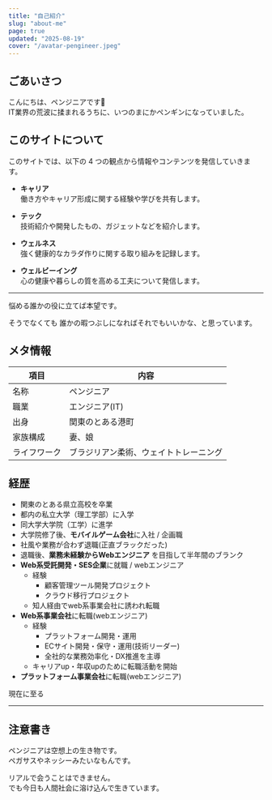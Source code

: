 ```yaml
---
title: "自己紹介"
slug: "about-me"
page: true
updated: "2025-08-19"
cover: "/avatar-pengineer.jpeg"
---
```

## ごあいさつ
こんにちは、ペンジニアです🐧  
IT業界の荒波に揉まれるうちに、いつのまにかペンギンになっていました。  

## このサイトについて

このサイトでは、以下の 4 つの観点から情報やコンテンツを発信していきます。

- **キャリア**  
  働き方やキャリア形成に関する経験や学びを共有します。

- **テック**  
  技術紹介や開発したもの、ガジェットなどを紹介します。

- **ウェルネス**  
  強く健康的なカラダ作りに関する取り組みを記録します。

- **ウェルビーイング**  
  心の健康や暮らしの質を高める工夫について発信します。

---

悩める誰かの役に立てば本望です。  

そうでなくても
誰かの暇つぶしになればそれでもいいかな、と思っています。

## メタ情報

| 項目       | 内容                     |
| ---------- | ------------------------ |
| 名称       | ペンジニア              |
| 職業       | エンジニア(IT)             |
| 出身       | 関東のとある港町          |
| 家族構成   | 妻、娘                   |
| ライフワーク | ブラジリアン柔術、ウェイトトレーニング |

## 経歴
- 関東のとある県立高校を卒業  
- 都内の私立大学（理工学部）に入学  
- 同大学大学院（工学）に進学  
- 大学院修了後、**モバイルゲーム会社**に入社 / 企画職
- 社風や業務が合わず退職(正直ブラックだった)
- 退職後、**業務未経験からWebエンジニア** を目指して半年間のブランク
- **Web系受託開発・SES企業**に就職 / webエンジニア
  - 経験
    - 顧客管理ツール開発プロジェクト
    - クラウド移行プロジェクト
  - 知人経由でweb系事業会社に誘われ転職
- **Web系事業会社**に転職(webエンジニア)
  - 経験
    - プラットフォーム開発・運用
    - ECサイト開発・保守・運用(技術リーダー)
    - 全社的な業務効率化・DX推進を主導
  - キャリアup・年収upのために転職活動を開始
- **プラットフォーム事業会社**に転職(webエンジニア)

現在に至る

---

## 注意書き

ペンジニアは空想上の生き物です。  
ペガサスやネッシーみたいなもんです。  

リアルで会うことはできません。  
でも今日も人間社会に溶け込んで生きています。

